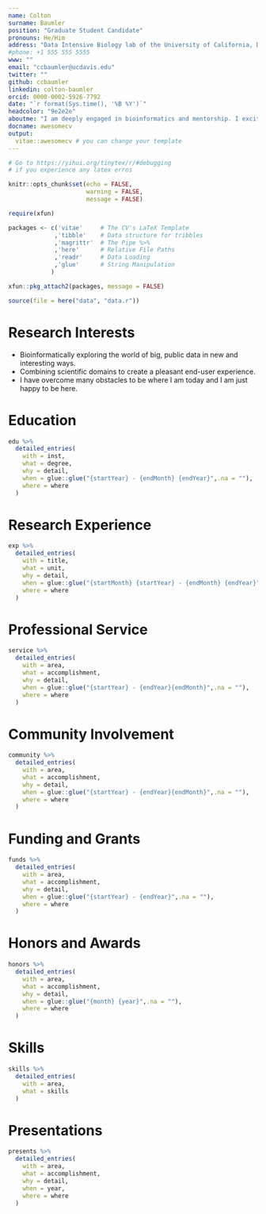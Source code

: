```yaml
---
name: Colton
surname: Baumler
position: "Graduate Student Candidate"
pronouns: He/Him
address: "Data Intensive Biology lab of the University of California, Davis"
#phone: +1 555 555 5555
www: ""
email: "ccbaumler@ucdavis.edu"
twitter: ""
github: ccbaumler
linkedin: colton-baumler
orcid: 0000-0002-5926-7792
date: "`r format(Sys.time(), '%B %Y')`"
headcolor: "9e2e2e"
aboutme: "I am deeply engaged in bioinformatics and mentorship. I excitedly wrangle data, craft software, and create dynamic mentorship opportunities."
docname: awesomecv
output:
  vitae::awesomecv # you can change your template
---
```


```r
# Go to https://yihui.org/tinytex/r/#debugging
# if you experience any latex erros

knitr::opts_chunk$set(echo = FALSE,
                      warning = FALSE,
                      message = FALSE)

require(xfun)

packages <- c('vitae'     # The CV's LaTeX Template
             ,'tibble'    # Data structure for tribbles
             ,'magrittr'  # The Pipe %>%
             ,'here'      # Relative File Paths
             ,'readr'     # Data Loading
             ,'glue'      # String Manipulation
            )

xfun::pkg_attach2(packages, message = FALSE)

source(file = here("data", "data.r"))

```

# Research Interests

 * Bioinformatically exploring the world of big, public data in new and interesting ways.
 * Combining scientific domains to create a pleasant end-user experience.
 * I have overcome many obstacles to be where I am today and I am just happy to be here.

# Education

```r

edu %>%
  detailed_entries(
    with = inst,
    what = degree,
    why = detail,
    when = glue::glue("{startYear} - {endMonth} {endYear}",.na = ""),
    where = where
  )

```

# Research Experience

```r

exp %>%
  detailed_entries(
    with = title,
    what = unit,
    why = detail,
    when = glue::glue("{startMonth} {startYear} - {endMonth} {endYear}",.na = ""),
    where = where
  )

```

\pagebreak

# Professional Service

```r

service %>%
  detailed_entries(
    with = area,
    what = accomplishment,
    why = detail,
    when = glue::glue("{startYear} - {endYear}{endMonth}",.na = ""),
    where = where
  )

```

# Community Involvement

```r

community %>%
  detailed_entries(
    with = area,
    what = accomplishment,
    why = detail,
    when = glue::glue("{startYear} - {endYear}{endMonth}",.na = ""),
    where = where
  )

```

# Funding and Grants

```r

funds %>%
  detailed_entries(
    with = area,
    what = accomplishment,
    why = detail,
    when = glue::glue("{startYear} - {endYear}",.na = ""),
    where = where
  )

```

# Honors and Awards

```r

honors %>%
  detailed_entries(
    with = area,
    what = accomplishment,
    why = detail,
    when = glue::glue("{month} {year}",.na = ""),
    where = where
  )

```

# Skills

```r

skills %>%
  detailed_entries(
    with = area,
    what = skills
  )

```

# Presentations

```r

presents %>%
  detailed_entries(
    with = area,
    what = accomplishment,
    why = detail,
    when = year,
    where = where
  )

```
